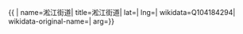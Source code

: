 {{ {{{1|PRC admin/showdata}}}|
name=淞江街道|
title=淞江街道|
lat=|
lng=|
wikidata=Q104184294|
wikidata-original-name=|
arg={{{arg|}}}}}